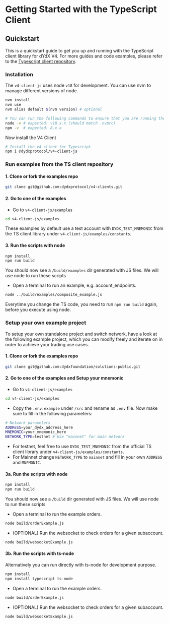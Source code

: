
# Getting Started with the TypeScript Client

## Quickstart

This is a quickstart guide to get you up and running with the TypeScript client library for dYdX V4.
For more guides and code examples, please refer to the [Typescript client repository](https://github.com/dydxprotocol/v4-clients/tree/main/v4-client-js). 

### Installation

The `v4-client-js` uses node `v18` for development. 
You can use nvm to manage different versions of node.

```bash
nvm install
nvm use
nvm alias default $(nvm version) # optional

# You can run the following commands to ensure that you are running the correct `node` and `npm` versions.
node -v # expected: v18.x.x (should match .nvmrc)
npm -v  # expected: 8.x.x
```

Now install the V4 Client
```bash
# Install the v4 client for Typescript
npm i @dydxprotocol/v4-client-js
```


### Run examples from the TS client repository

#### 1. Clone or fork the examples repo

```bash
git clone git@github.com:dydxprotocol/v4-clients.git
```

#### 2. Go to one of the examples

- Go to `v4-client-js/examples`
```bash
cd v4-client-js/examples
```

These examples by default use a test account with `DYDX_TEST_MNEMONIC` from the TS client library under `v4-client-js/examples/constants`.

#### 3. Run the scripts with node

```bash
npm install
npm run build
```

You should now see a `/build/examples` dir generated with JS files. We will use node to run these scripts

- Open a terminal to run an example, e.g. account_endpoints.

```bash
node ../build/examples/composite_example.js

```

Everytime you change the TS code, you need to run `npm run build` again, before you execute using node. 

### Setup your own example project

To setup your own standalone project and switch network, have a look at the following example project, which you can modify freely
and iterate on in order to achieve your trading use cases.

#### 1. Clone or fork the examples repo

```bash
git clone git@github.com:dydxfoundation/solutions-public.git
```

#### 2. Go to one of the examples and Setup your mnemonic

- Go to `v4-client-js/examples`
```bash
cd v4-client-js/examples
```
- Copy the `.env.example` under `/src` and rename as `.env` file.
  Now make sure to fill in the following parameters:

```bash
# Network parameters
ADDRESS=your_dydx_address_here
MNEMONIC=your_mnemonic_here
NETWORK_TYPE=testnet # Use "mainnet" for main network
```

- For testnet, feel free to use `DYDX_TEST_MNEMONIC` from the official TS client library under `v4-client-js/examples/constants`.
- For Mainnet change `NETWORK_TYPE` to `mainnet` and fill in your own `ADDRESS` and `MNEMONIC`.

#### 3a. Run the scripts with node

```bash
npm install
npm run build
```

You should now see a `/build` dir generated with JS files. We will use node to run these scripts

- Open a terminal to run the example orders.

```bash
node build/orderExample.js
```

- (OPTIONAL) Run the websocket to check orders for a given subaccount.

```bash
node build/websocketExample.js
```

#### 3b. Run the scripts with ts-node

Alternatively you can run directly with ts-node for development purpose.

```bash
npm install
npm install typescript ts-node
```

- Open a terminal to run the example orders.

```bash
node build/orderExample.js
```

- (OPTIONAL) Run the websocket to check orders for a given subaccount.

```bash
node build/websocketExample.js
```